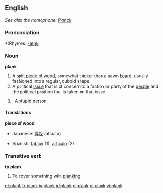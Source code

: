 ==English==
''See also the homophone: [[Planck]]''

===Pronunciation===
*:Rhymes: [[Rhymes:English:-æŋk|-æŋk]]

===Noun===
'''plank'''
#A split [[piece]] of [[wood]], somewhat thicker than a sawn [[board]], usually fashioned into a regular, cuboid shape.
#A political [[issue]] that is of concern to a faction or party of the [[people]] and the political position that is taken on that issue.
#{{British}},{{slang}} A stupid person

====Translations====
'''piece of wood'''
{{top}}
*Japanese: [[厚板]] (atsuita)
{{mid}}
*Spanish: [[tablón]] (1), [[artículo]] (2)
{{bottom}}

===Transitive verb===
'''to plank'''
#To cover something with [[planking]]

[[et:plank]]
[[fr:plank]]
[[io:plank]]
[[id:plank]]
[[nl:plank]]
[[pl:plank]]
[[vi:plank]]